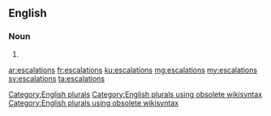 ==English==

===Noun===
{{head|en}}

# {{plural of|escalation}}

[[Category:English plurals]][[Category:English plurals using obsolete wikisyntax]][[Category:English plurals using obsolete wikisyntax]]

[[ar:escalations]]
[[fr:escalations]]
[[ku:escalations]]
[[mg:escalations]]
[[my:escalations]]
[[sv:escalations]]
[[ta:escalations]]